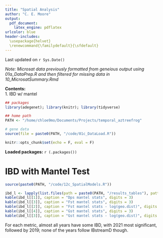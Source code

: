 ```yaml
---
title: "Spatial Analysis"
author: "C. E. Moore"
output: 
  pdf_document:
    latex_engine: pdflatex
urlcolor: blue
header-includes:
  \usepackage{helvet}
  \renewcommand{\familydefault}{\sfdefault}
---
```

Last updated on `r Sys.Date()`  
  
*Note: Microsat data previously formatted from geneious output using 01a_DataPrep.R and then filtered for missing data in 10_MicrosatSummary.Rmd*  

**Contents:**  
1. IBD w/ mantel  
  
```r
## packages
library(adegenet); library(knitr); library(tidyverse)

## home path
PATH <- "/home/chloe9mo/Documents/Projects/temporal_aztreefrog"

# gene data
source(file = paste0(PATH, "/code/01c_DataLoad.R"))

knitr::opts_chunk$set(echo = F, eval = F)
```
**Loaded packages:** `r (.packages())`  

# IBD with Mantel Test
``` r
source(paste0(PATH, "/code/12c_SpatialModels.R"))
```
``` r
ibd_l <- lapply(list.files(path = paste0(PATH, "/results_tables"), pattern = "IBD_", full.names = T), read.csv)
kable(ibd_l[[1]], caption = "Dps mantel stats", digits = 3)
kable(ibd_l[[3]], caption = "Fst mantel stats", digits = 3)
kable(ibd_l[[2]], caption = "Fst mantel stats - log(geo.dist)", digits = 3)
kable(ibd_l[[4]], caption = "Gst mantel stats", digits = 3)
kable(ibd_l[[3]], caption = "Gst mantel stats - log(geo.dist)", digits = 3)
```
For each metric, almost all years have some IBD, with 2021 most significant, followed by 2019; none of the years follow IBstreamD though.

\begin{figure}[h!]
  \centering
  \includegraphics[width=0.4\textwidth]{"/home/chloe9mo/Documents/Projects/temporal_aztreefrog/figures/IBD_Dps_2014.png"}
  \includegraphics[width=0.4\textwidth]{"/home/chloe9mo/Documents/Projects/temporal_aztreefrog/figures/IBD_Dps_2019.png"}
  \includegraphics[width=0.4\textwidth]{"/home/chloe9mo/Documents/Projects/temporal_aztreefrog/figures/IBD_Dps_2021.png"}
  \caption{IBD for three sample years, using proportion of shared alleles. Black line is lm(y~x), red line is loess smooth y~x.}
\end{figure}

\begin{figure}[!hb]
  \centering
  \includegraphics[width=0.4\textwidth]{"/home/chloe9mo/Documents/Projects/temporal_aztreefrog/figures/Dist_x_Gst_2014 IBD.png"}
  \includegraphics[width=0.4\textwidth]{"/home/chloe9mo/Documents/Projects/temporal_aztreefrog/figures/Dist_x_Gst_2019 IBD.png"}
  \includegraphics[width=0.4\textwidth]{"/home/chloe9mo/Documents/Projects/temporal_aztreefrog/figures/Dist_x_Gst_2021 IBD.png"}
  \caption{Individual year comparison of genetic x euclidian distance.}
\end{figure}

<br>

